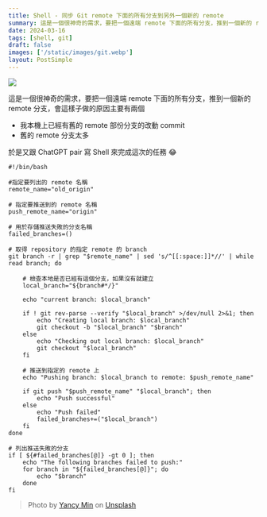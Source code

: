```yaml
---
title: Shell - 同步 Git remote 下面的所有分支到另外一個新的 remote
summary: 這是一個很神奇的需求，要把一個遠端 remote 下面的所有分支，推到一個新的 remote 分支
date: 2024-03-16
tags: [shell, git]
draft: false
images: ['/static/images/git.webp']
layout: PostSimple
---
```


![](/static/images/git.webp)

這是一個很神奇的需求，要把一個遠端 remote 下面的所有分支，推到一個新的 remote 分支，會這樣子做的原因主要有兩個

- 我本機上已經有舊的 remote 部份分支的改動 commit
- 舊的 remote 分支太多

於是又跟 ChatGPT pair 寫 Shell 來完成這次的任務 😂

```shell
#!/bin/bash

#指定要列出的 remote 名稱
remote_name="old_origin"

# 指定要推送到的 remote 名稱
push_remote_name="origin"

# 用於存儲推送失敗的分支名稱
failed_branches=()

# 取得 repository 的指定 remote 的 branch
git branch -r | grep "$remote_name" | sed 's/^[[:space:]]*//' | while read branch; do

    # 檢查本地是否已經有這個分支，如果沒有就建立
    local_branch="${branch#*/}"

    echo "current branch: $local_branch"

    if ! git rev-parse --verify "$local_branch" >/dev/null 2>&1; then
        echo "Creating local branch: $local_branch"
        git checkout -b "$local_branch" "$branch"
    else
        echo "Checking out local branch: $local_branch"
        git checkout "$local_branch"
    fi

    # 推送到指定的 remote 上
    echo "Pushing branch: $local_branch to remote: $push_remote_name"

    if git push "$push_remote_name" "$local_branch"; then
        echo "Push successful"
    else
        echo "Push failed"
        failed_branches+=("$local_branch")
    fi
done

# 列出推送失敗的分支
if [ ${#failed_branches[@]} -gt 0 ]; then
    echo "The following branches failed to push:"
    for branch in "${failed_branches[@]}"; do
        echo "$branch"
    done
fi
```

> Photo by [Yancy Min](https://unsplash.com/@yancymin?utm_content=creditCopyText&utm_medium=referral&utm_source=unsplash) on [Unsplash](https://unsplash.com/photos/a-close-up-of-a-text-description-on-a-computer-screen-842ofHC6MaI?utm_content=creditCopyText&utm_medium=referral&utm_source=unsplash)
